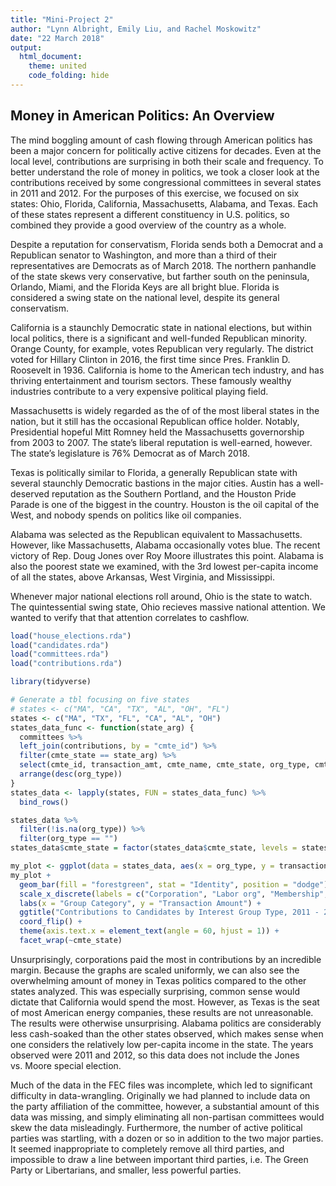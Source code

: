 ```yaml
---
title: "Mini-Project 2"
author: "Lynn Albright, Emily Liu, and Rachel Moskowitz"
date: "22 March 2018"
output: 
  html_document:
    theme: united
    code_folding: hide
---
```


## Money in American Politics: An Overview

  The mind boggling amount of cash flowing through American politics has been a major concern for politically active citizens for decades. Even at the local level, contributions are surprising in both their scale and frequency. To better understand the role of money in politics, we took a closer look at the contributions received by some congressional committees in several states in 2011 and 2012. For the purposes of this exercise, we focused on six states: Ohio, Florida, California, Massachusetts, Alabama, and Texas. Each of these states represent a different constituency in U.S. politics, so combined they provide a good overview of the country as a whole. 

  Despite a reputation for conservatism, Florida sends both a Democrat and a Republican senator to Washington, and more than a third of their representatives are Democrats as of March 2018. The northern panhandle of the state skews very conservative, but farther south on the peninsula, Orlando, Miami, and the Florida Keys are all bright blue. Florida is considered a swing state on the national level, despite its general conservatism. 

  California is a staunchly Democratic state in national elections, but within local politics, there is a significant and well-funded Republican minority. Orange County, for example, votes Republican very regularly. The district voted for Hillary Clinton in 2016, the first time since Pres. Franklin D. Roosevelt in 1936. California is home to the American tech industry, and has thriving entertainment and tourism sectors. These famously wealthy industries contribute to a very expensive political playing field.

  Massachusetts is widely regarded as the of of the most liberal states in the nation, but it still has the occasional Republican office holder. Notably, Presidential hopeful Mitt Romney held the Massachusetts governorship from 2003 to 2007. The state's liberal reputation is well-earned, however. The state's legislature is 76% Democrat as of March 2018. 

  Texas is politically similar to Florida, a generally Republican state with several staunchly Democratic bastions in the major cities. Austin has a well-deserved reputation as the Southern Portland, and the Houston Pride Parade is one of the biggest in the country. Houston is the oil capital of the West, and nobody spends on politics like oil companies. 

  Alabama was selected as the Republican equivalent to Massachusetts. However, like Massachusetts, Alabama occasionally votes blue. The recent victory of Rep. Doug Jones over Roy Moore illustrates this point. Alabama is also the poorest state we examined, with the 3rd lowest per-capita income of all the states, above Arkansas, West Virginia, and Mississippi. 

  Whenever major national elections roll around, Ohio is the state to watch. The quintessential swing state, Ohio recieves massive national attention. We wanted to verify that that attention correlates to cashflow.


```r
load("house_elections.rda")
load("candidates.rda")
load("committees.rda")
load("contributions.rda")
```
```r
library(tidyverse)
```


```r

# Generate a tbl focusing on five states
# states <- c("MA", "CA", "TX", "AL", "OH", "FL")
states <- c("MA", "TX", "FL", "CA", "AL", "OH")
states_data_func <- function(state_arg) {
  committees %>%
  left_join(contributions, by = "cmte_id") %>%
  filter(cmte_state == state_arg) %>%
  select(cmte_id, transaction_amt, cmte_name, cmte_state, org_type, cmte_party_affiliation, cmte_dsgn) %>%
  arrange(desc(org_type))
}
states_data <- lapply(states, FUN = states_data_func) %>%
  bind_rows()
```
```r
states_data %>%
  filter(!is.na(org_type)) %>%
  filter(org_type == "")
states_data$cmte_state = factor(states_data$cmte_state, levels = states)

```

```r
my_plot <- ggplot(data = states_data, aes(x = org_type, y = transaction_amt)) 
my_plot + 
  geom_bar(fill = "forestgreen", stat = "Identity", position = "dodge") +
  scale_x_discrete(labels = c("Corporation", "Labor org", "Membership", "Trade", "Cooperative", "Corp sans capital")) +
  labs(x = "Group Category", y = "Transaction Amount") +
  ggtitle("Contributions to Candidates by Interest Group Type, 2011 - 2012") +
  coord_flip() +
  theme(axis.text.x = element_text(angle = 60, hjust = 1)) +
  facet_wrap(~cmte_state)
```
Unsurprisingly, corporations paid the most in contributions by an incredible margin. Because the graphs are scaled uniformly, we can also see the overwhelming amount of money in Texas politics compared to the other states analyzed. This was especially surprising, common sense would dictate that California would spend the most. However, as Texas is the seat of most American energy companies, these results are not unreasonable. The results were otherwise unsurprising. Alabama politics are considerably less cash-soaked than the other states observed, which makes sense when one considers the relatively low per-capita income in the state. The years observed were 2011 and 2012, so this data does not include the Jones vs. Moore special election. 

Much of the data in the FEC files was incomplete, which led to significant difficulty in data-wrangling. Originally we had planned to include data on the party affiliation of the committee, however, a substantial amount of this data was missing, and simply eliminating all non-partisan committees would skew the data misleadingly. Furthermore, the number of active political parties was startling, with a dozen or so in addition to the two major parties. It seemed inappropriate to completely remove all third parties, and impossible to draw a line between important third parties, i.e. The Green Party or Libertarians, and smaller, less powerful parties. 
